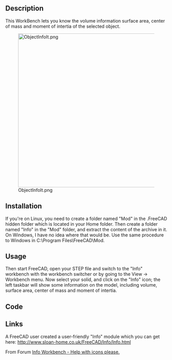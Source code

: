 <languages/>
<translate>

<!--T:1-->
{{Macro
|Name=Macro ObjectInfo
|Description=This WorkBench lets you know the volume information surface area, center of mass and moment of intertia of the selected object.<br><br>This is not a macro but one WorkBench, uncompress the .zip file and paste the complete directory in the Mod user directory [https://github.com/KeithSloan/FreeCAD_Info/archive/master.zip Info]
|Author=keithsloan52
|Version=1.0
|Date=2012-11-09
|FCVersion=Until 0.17 '''and PyQt4'''
|Download=[https://wiki.freecad.org/images/2/29/Macro_ObjectInfo.png ToolBar Icon]
|SeeAlso=[[Arch_Survey|Arch Survey]]
}}

==Description== <!--T:11-->

<!--T:2-->
This WorkBench lets you know the volume information surface area, center of mass and moment of intertia of the selected object.

<!--T:10-->
[[Image:ObjectInfoIt.png|480px]]

==Installation== <!--T:3-->

<!--T:4-->
If you're on Linux, you need to create a folder named "Mod" in the .FreeCAD hidden folder which is located in your Home folder. Then create a folder named "Info" in the "Mod" folder, and extract the content of the archive in it. On Windows, I have no idea where that would be. Use the same procedure to Windows in C:\Program Files\FreeCAD\Mod.

==Usage== <!--T:12-->

<!--T:5-->
Then start FreeCAD, open your STEP file and switch to the "Info" workbench with the workbench switcher or by going to the View → Workbench menu. Now select your solid, and click on the "Info" icon; the left taskbar will show some information on the model, including volume, surface area, center of mass and moment of intertia.

==Code== <!--T:9-->

</translate>
{{MacroCode|code=
import webbrowser 

##########
# WorkBenche
# Code used to download the zip file from FreeCAD
##########

FreeCAD.Console.PrintMessage("\n" + "You must download the Info.zip file in the author github KeithSloan/FreeCAD_Infosite" + "\n")
FreeCAD.Console.PrintMessage("http://keithsloan.dynu.com/Keith&Jenny/" + "\n")
webbrowser.open("https://github.com/KeithSloan/FreeCAD_Info/archive/master.zip")

}}
<translate>

==Links== <!--T:13-->

<!--T:6-->
A FreeCAD user created a user-friendly "Info" module which you can get here: http://www.sloan-home.co.uk/FreeCAD/Info/Info.html

<!--T:8-->
From Forum [http://forum.freecadweb.org/viewtopic.php?f=10&t=3185 Info Workbench - Help with icons please.]


</translate>